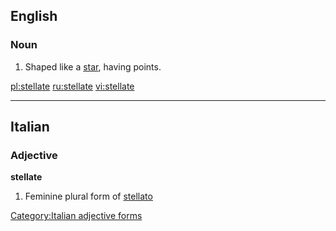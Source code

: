 ==English==

===Noun===
{{en-adj|-}}

# Shaped like a [[star]], having points.

[[pl:stellate]]
[[ru:stellate]]
[[vi:stellate]]

----
==Italian==

===Adjective===
'''stellate''' {{f}}

# Feminine plural form of [[stellato]]
[[Category:Italian adjective forms]]
{{rfc-auto}}